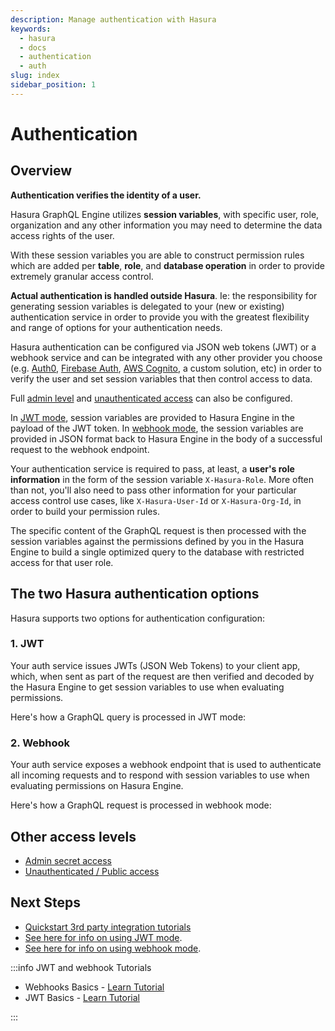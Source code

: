 ```yaml
---
description: Manage authentication with Hasura
keywords:
  - hasura
  - docs
  - authentication
  - auth
slug: index
sidebar_position: 1
---
```



# Authentication

## Overview

**Authentication verifies the identity of a user.**

Hasura GraphQL Engine utilizes **session variables**, with specific user, role, organization and any other information
you may need to determine the data access rights of the user.

With these session variables you are able to construct permission rules which are added per **table**, **role**, and
**database operation** in order to provide extremely granular access control.

**Actual authentication is handled outside Hasura**. Ie: the responsibility for generating session variables is
delegated to your (new or existing) authentication service in order to provide you with the greatest flexibility and
range of options for your authentication needs.

Hasura authentication can be configured via JSON web tokens (JWT) or a webhook service and can be integrated with any
other provider you choose (e.g. [Auth0](https://auth0.com/), [Firebase Auth](https://firebase.google.com/products/auth),
[AWS Cognito](https://aws.amazon.com/cognito/), a custom solution, etc) in order to verify the user and set
session variables that then control access to data.

Full [admin level](auth/authentication/admin-secret-access.mdx) and
[unauthenticated access](auth/authentication/unauthenticated-access.mdx) can also be configured.

In [JWT mode](/auth/authentication/jwt.mdx), session variables are provided to Hasura Engine in the payload of the
JWT token. In [webhook mode](/auth/authentication/webhook.mdx), the session variables are provided in JSON format
back to Hasura Engine in the body of a successful request to the webhook endpoint.

Your authentication service is required to pass, at least, a **user's role information** in the form of the session
variable `X-Hasura-Role`. More often than not, you'll also need to pass other information for your particular access
control use cases, like `X-Hasura-User-Id` or `X-Hasura-Org-Id`, in order to build your permission rules.

The specific content of the GraphQL request is then processed with the session variables against the permissions
defined by you in the Hasura Engine to build a single optimized query to the database with restricted access for that
user role.

## The two Hasura authentication options

Hasura supports two options for authentication configuration:

### 1. JWT

Your auth service issues JWTs (JSON Web Tokens) to your client app, which, when sent as part of the request are then
verified and decoded by the Hasura Engine to get session variables to use when evaluating permissions.

Here's how a GraphQL query is processed in JWT mode:

<Thumbnail src='/img/auth/auth-jwt-overview-diagram.png' alt='Authentication using JWT' width='1000px' />

### 2. Webhook

Your auth service exposes a webhook endpoint that is used to authenticate all incoming requests and to respond with
session variables to use when evaluating permissions on Hasura Engine.

Here's how a GraphQL request is processed in webhook mode:

<Thumbnail src='/img/auth/auth-webhook-overview.png' alt='Authentication using webhooks' width='1000px' />

## Other access levels
- [Admin secret access](/auth/authentication/admin-secret-access.mdx)
- [Unauthenticated / Public access](/auth/authentication/unauthenticated-access.mdx)

## Next Steps
- [Quickstart 3rd party integration tutorials](/auth/authentication/quickstart.mdx)
- [See here for info on using JWT mode](/auth/authentication/jwt.mdx).
- [See here for info on using webhook mode](/auth/authentication/webhook.mdx).

:::info JWT and webhook Tutorials

- Webhooks Basics - [Learn Tutorial](https://hasura.io/learn/graphql/hasura-authentication/webhook-mode/)
- JWT Basics - [Learn Tutorial](https://hasura.io/learn/graphql/hasura-authentication/jwt-basics/)

:::